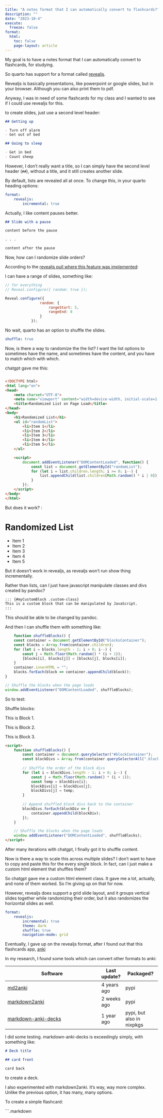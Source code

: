```yaml
---
title: "A notes format that I can automatically convert to flashcards?"
description: ""
date: "2023-10-4"
execute:
  freeze: false
format:
  html:
    toc: false
    page-layout: article
---
```


My goal is to have a notes format that I can automatically convert to flashcards, for studying.

So quarto has support for a format called [revealjs](https://quarto.org/docs/presentations/revealjs/).

Revealjs is basically presentations, like powerpoint or google slides, but in your browser. Although you can also print them to pdf.

Anyway, I was in need of some flashcards for my class and I wanted to see if I could use revealjs for this.

to create slides, just use a second level header:

``` markdown
## Getting up

- Turn off alarm
- Get out of bed

## Going to sleep

- Get in bed
- Count sheep
```

However, I don't really want a title, so I can simply have the second level header (`##`), without a title, and it still creates another slide.

By default, lists are revealed all at once. To change this, in your quarto heading options:

``` yaml
format: 
    revealjs:
        incremental: true
```

Actually, I like content pauses better.

``` markdown
## Slide with a pause

content before the pause

. . .

content after the pause
```

Now, how can I randomize slide orders?

According to the [revealjs pull where this feature was implemented](https://github.com/hakimel/reveal.js/pull/1506):

I can have a range of slides, something like:

``` javascript
// for everything
// Reveal.configure({ random: true });

Reveal.configure({
                random: {
                    rangeStart: 5,
                    rangeEnd: 8
                }
            });
```

No wait, quarto has an option to shuffle the slides.

``` yml
shuffle: true
```

Now, is there a way to randomize the the list? I want the list options to sometimes have the name, and sometimes have the content, and you have to match which with which.

chatgpt gave me this:

``` html

<!DOCTYPE html>
<html lang="en">
<head>
    <meta charset="UTF-8">
    <meta name="viewport" content="width=device-width, initial-scale=1.0">
    <title>Randomized List on Page Load</title>
</head>
<body>
    <h1>Randomized List</h1>
    <ul id="randomList">
        <li>Item 1</li>
        <li>Item 2</li>
        <li>Item 3</li>
        <li>Item 4</li>
        <li>Item 5</li>
    </ul>

    <script>
        document.addEventListener("DOMContentLoaded", function() {
            const list = document.getElementById("randomList");
            for (let i = list.children.length; i >= 0; i--) {
                list.appendChild(list.children[Math.random() * i | 0]);
            }
        });
    </script>
</body>
</html>
```

But does it work? :

```{=html}
<!DOCTYPE html>
<html lang="en">
<head>
    <meta charset="UTF-8">
    <meta name="viewport" content="width=device-width, initial-scale=1.0">
    <title>Randomized List on Page Load</title>
</head>
<body>
    <h1>Randomized List</h1>
    <ul id="randomList">
        <li>Item 1</li>
        <li>Item 2</li>
        <li>Item 3</li>
        <li>Item 4</li>
        <li>Item 5</li>
    </ul>

    <script>
        document.addEventListener("DOMContentLoaded", function() {
            const list = document.getElementById("randomList");
            for (let i = list.children.length; i >= 0; i--) {
                list.appendChild(list.children[Math.random() * i | 0]);
            }
        });
    </script>
</body>
</html>
```
But it doesn't work in revealjs, as revealjs won't run show thing incrementally.

Rather than lists, can I just have javascript manipulate classes and divs created by pandoc?

``` markdown
::: {#myCustomBlock .custom-class}
This is a custom block that can be manipulated by JavaScript.
:::
```

This should be able to be changed by pandoc.

And then I can shuffle them with something like:

``` javascript
    function shuffleBlocks() {
    const container = document.getElementById("blocksContainer");
    const blocks = Array.from(container.children);
    for (let i = blocks.length - 1; i > 0; i--) {
        const j = Math.floor(Math.random() * (i + 1));
        [blocks[i], blocks[j]] = [blocks[j], blocks[i]];
    }
    container.innerHTML = "";
    blocks.forEach(block => container.appendChild(block));
}

// Shuffle the blocks when the page loads
window.addEventListener("DOMContentLoaded", shuffleBlocks);
```

So to test:

Shuffle blocks:

::: {#blockContainer}
::: block
This is Block 1.
:::

::: block
This is Block 2.
:::

::: block
This is Block 3.
:::
:::

``` html
<script>
    function shuffleBlocks() {
        const container = document.querySelector("#blockContainer");
        const blockDivs = Array.from(container.querySelectorAll(".block"));
        
        // Shuffle the order of the block divs
        for (let i = blockDivs.length - 1; i > 0; i--) {
            const j = Math.floor(Math.random() * (i + 1));
            const temp = blockDivs[i];
            blockDivs[i] = blockDivs[j];
            blockDivs[j] = temp;
        }
        
        // Append shuffled block divs back to the container
        blockDivs.forEach(blockDiv => {
            container.appendChild(blockDiv);
        });
    }

    // Shuffle the blocks when the page loads
    window.addEventListener("DOMContentLoaded", shuffleBlocks);
</script>
```

```{=html}
<script>
    function shuffleBlocks() {
        const container = document.querySelector("#blockContainer");
        const blockDivs = Array.from(container.querySelectorAll(".block"));
        
        // Shuffle the order of the block divs
        for (let i = blockDivs.length - 1; i > 0; i--) {
            const j = Math.floor(Math.random() * (i + 1));
            const temp = blockDivs[i];
            blockDivs[i] = blockDivs[j];
            blockDivs[j] = temp;
        }
        
        // Append shuffled block divs back to the container
        blockDivs.forEach(blockDiv => {
            container.appendChild(blockDiv);
        });
    }

    // Shuffle the blocks when the page loads
    window.addEventListener("DOMContentLoaded", shuffleBlocks);
</script>
```
After many iterations with chatgpt, I finally got it to shuffle content.

Now is there a way to scale this across multiple slides? I don't want to have to copy and paste this for the every single block. In fact, can I just make a custom html element that shuffles them?

So chatgpt gave me a custom html element class. It gave me a lot, actually, and none of them worked. So I'm giving up on that for now.

However, revealjs does support a grid slide layout, and it groups vertical slides together while randomizing their order, but it also randomizes the horizontal slides as well.

``` yml
format: 
    revealjs:
        incremental: true
        theme: dark
        shuffle: true
        navigation-mode: grid
```

Eventually, I gave up on the revealjs format, after I found out that this flashcards app, [anki](https://apps.ankiweb.net/)

In my research, I found some tools which can convert other formats to anki:

| Software                                                                  | Last update? | Packaged?                 |
|---------------------------------------------------------------------------|--------------|---------------------------|
| [md2anki](https://github.com/nx10/md2anki)                                | 4 years ago  | pypi                      |
| [markdown2anki](https://github.com/Mochitto/Markdown2Anki)                | 2 weeks ago  | pypi                      |
| [markdown-anki-decks](https://github.com/lukesmurray/markdown-anki-decks) | 1 year ago   | pypi, but also in nixpkgs |


I did some testing. markdown-anki-decks is exceedingly simply, with something like:

```.markdown
# Deck title

## card front

card back
```

to create a deck. 

I also experimented with markdown2anki. It's way, way more complex. Unlike the previous option, it has many, many options. 

To create a simple flashcard:

```.markdown

    